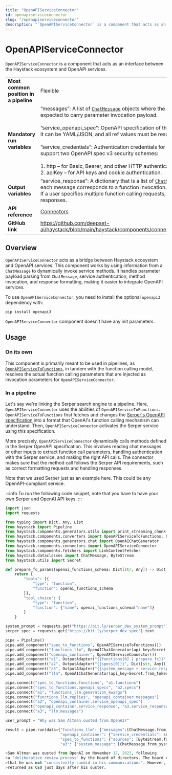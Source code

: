```yaml
---
title: "OpenAPIServiceConnector"
id: openapiserviceconnector
slug: "/openapiserviceconnector"
description: "`OpenAPIServiceConnector` is a component that acts as an interface between the Haystack ecosystem and OpenAPI services."
---
```


# OpenAPIServiceConnector

`OpenAPIServiceConnector` is a component that acts as an interface between the Haystack ecosystem and OpenAPI services.

|  |  |
| --- | --- |
| **Most common position in a pipeline** | Flexible |
| **Mandatory run variables** | “messages”: A list of [`ChatMessage`](/docs/concepts/data-classes.mdx#chatmessage)  objects where the last message is expected to carry parameter invocation payload.  <br /> <br />”service_openapi_spec”: OpenAPI specification of the service being invoked. It can be YAML/JSON, and all ref values must be resolved.  <br /> <br />”service_credentials”: Authentication credentials for the service. We currently support two OpenAPI spec v3 security schemes:  <br /> <br />1. http – for Basic, Bearer, and other HTTP authentication schemes;  <br />2. apiKey – for API keys and cookie authentication. |
| **Output variables** | “service_response”: A dictionary that is a list of [`ChatMessage`](/docs/concepts/data-classes.mdx#chatmessage)  objects where each message corresponds to a function invocation.  <br />If a user specifies multiple function calling requests, there will be multiple responses. |
| **API reference** | [Connectors](/reference/connectors-api) |
| **GitHub link** | https://github.com/deepset-ai/haystack/blob/main/haystack/components/connectors/openapi_service.py |

## Overview

`OpenAPIServiceConnector` acts as a bridge between Haystack ecosystem and OpenAPI services. This component works by using information from a `ChatMessage` to dynamically invoke service methods. It handles parameter payload parsing from `ChatMessage`, service authentication, method invocation, and response formatting, making it easier to integrate OpenAPI services.

To use `OpenAPIServiceConnector`, you need to install the optional `openapi3` dependency with:

```shell
pip install openapi3
```

`OpenAPIServiceConnector` component doesn’t have any init parameters.

## Usage

### On its own

This component is primarily meant to be used in pipelines, as [`OpenAPIServiceToFunctions`](../converters/openapiservicetofunctions.mdx), in tandem with the function calling model, resolves the actual function calling parameters that are injected as invocation parameters for `OpenAPIServiceConnector`.

### In a pipeline

Let's say we're linking the Serper search engine to a pipeline. Here, `OpenAPIServiceConnector` uses the abilities of `OpenAPIServiceToFunctions`. `OpenAPIServiceToFunctions` first fetches and changes the [Serper's OpenAPI specification](https://bit.ly/serper_dev_spec) into a format that OpenAI's function calling mechanism can understand. Then, `OpenAPIServiceConnector` activates the Serper service using this specification.

More precisely, `OpenAPIServiceConnector` dynamically calls methods defined in the Serper OpenAPI specification. This involves reading chat messages or other inputs to extract function call parameters, handling authentication with the Serper service, and making the right API calls. The connector makes sure that the method call follows the Serper API requirements, such as correct formatting requests and handling responses.

Note that we used Serper just as an example here. This could be any OpenAPI-compliant service.

:::info
To run the following code snippet, note that you have to have your own Serper and OpenAI API keys.
:::

```python
import json
import requests

from typing import Dict, Any, List
from haystack import Pipeline
from haystack.components.generators.utils import print_streaming_chunk
from haystack.components.converters import OpenAPIServiceToFunctions, OutputAdapter
from haystack.components.generators.chat import OpenAIChatGenerator
from haystack.components.connectors import OpenAPIServiceConnector
from haystack.components.fetchers import LinkContentFetcher
from haystack.dataclasses import ChatMessage, ByteStream
from haystack.utils import Secret

def prepare_fc_params(openai_functions_schema: Dict[str, Any]) -> Dict[str, Any]:
    return {
        "tools": [{
            "type": "function",
            "function": openai_functions_schema
        }],
        "tool_choice": {
            "type": "function",
            "function": {"name": openai_functions_schema["name"]}
        }
    }

system_prompt = requests.get("https://bit.ly/serper_dev_system_prompt").text
serper_spec = requests.get("https://bit.ly/serper_dev_spec").text

pipe = Pipeline()
pipe.add_component("spec_to_functions", OpenAPIServiceToFunctions())
pipe.add_component("functions_llm", OpenAIChatGenerator(api_key=Secret.from_token(llm_api_key), model="gpt-3.5-turbo-0613"))
pipe.add_component("openapi_container", OpenAPIServiceConnector())
pipe.add_component("a1", OutputAdapter("{{functions[0] | prepare_fc}}", Dict[str, Any], {"prepare_fc": prepare_fc_params}))
pipe.add_component("a2", OutputAdapter("{{specs[0]}}", Dict[str, Any]))
pipe.add_component("a3", OutputAdapter("{{system_message + service_response}}", List[ChatMessage]))
pipe.add_component("llm", OpenAIChatGenerator(api_key=Secret.from_token(llm_api_key), model="gpt-4-1106-preview", streaming_callback=print_streaming_chunk))

pipe.connect("spec_to_functions.functions", "a1.functions")
pipe.connect("spec_to_functions.openapi_specs", "a2.specs")
pipe.connect("a1", "functions_llm.generation_kwargs")
pipe.connect("functions_llm.replies", "openapi_container.messages")
pipe.connect("a2", "openapi_container.service_openapi_spec")
pipe.connect("openapi_container.service_response", "a3.service_response")
pipe.connect("a3", "llm.messages")

user_prompt = "Why was Sam Altman ousted from OpenAI?"

result = pipe.run(data={"functions_llm": {"messages":[ChatMessage.from_system("Only do function calling"), ChatMessage.from_user(user_prompt)]},
                        "openapi_container": {"service_credentials": serper_dev_key},
                        "spec_to_functions": {"sources": [ByteStream.from_string(serper_spec)]},
                        "a3": {"system_message": [ChatMessage.from_system(system_prompt)]}})

>Sam Altman was ousted from OpenAI on November 17, 2023, following
>a "deliberative review process" by the board of directors. The board concluded
>that he was not "consistently candid in his communications". However, he
>returned as CEO just days after his ouster.
```
